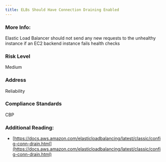 ```yaml
---
title: ELBs Should Have Connection Draining Enabled
---
```


### More Info:

Elastic Load Balancer should not send any new requests to the unhealthy instance if an EC2 backend instance fails health checks

### Risk Level

Medium

### Address

Reliability

### Compliance Standards

CBP

### Additional Reading:

- [https://docs.aws.amazon.com/elasticloadbalancing/latest/classic/config-conn-drain.html](https://docs.aws.amazon.com/elasticloadbalancing/latest/classic/config-conn-drain.html)
